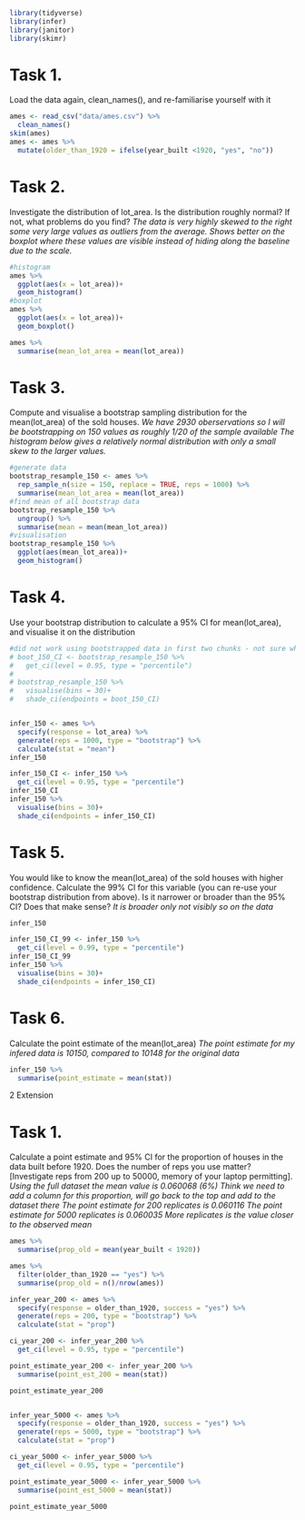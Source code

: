 ```r
library(tidyverse)
library(infer)
library(janitor)
library(skimr)
```
# Task 1.

Load the data again, clean_names(), and re-familiarise yourself with it
```r
ames <- read_csv("data/ames.csv") %>% 
  clean_names()
skim(ames)
ames <- ames %>% 
  mutate(older_than_1920 = ifelse(year_built <1920, "yes", "no"))
```
# Task 2.

Investigate the distribution of lot_area. Is the distribution roughly normal? If not, what problems do you find?
_The data is very highly skewed to the right some very large values as outliers from the average. Shows better on the boxplot where these values are visible instead of hiding along the baseline due to the scale._
```r
#histogram
ames %>% 
  ggplot(aes(x = lot_area))+
  geom_histogram()
#boxplot
ames %>% 
  ggplot(aes(x = lot_area))+
  geom_boxplot()

ames %>% 
  summarise(mean_lot_area = mean(lot_area))

```
# Task 3.

Compute and visualise a bootstrap sampling distribution for the mean(lot_area) of the sold houses.
_We have 2930 oberservations so I will be bootstrapping on 150 values as roughly 1/20 of the sample available_
_The histogram below gives a relatively normal distribution with only a small skew to the larger values._
```r
#generate data
bootstrap_resample_150 <- ames %>% 
  rep_sample_n(size = 150, replace = TRUE, reps = 1000) %>% 
  summarise(mean_lot_area = mean(lot_area))
#find mean of all bootstrap data
bootstrap_resample_150 %>% 
  ungroup() %>% 
  summarise(mean = mean(mean_lot_area))
#visualisation
bootstrap_resample_150 %>% 
  ggplot(aes(mean_lot_area))+
  geom_histogram()
```

# Task 4.

Use your bootstrap distribution to calculate a 95% CI for mean(lot_area), and visualise it on the distribution

```r
#did not work using bootstrapped data in first two chunks - not sure why
# boot_150_CI <- bootstrap_resample_150 %>% 
#   get_ci(level = 0.95, type = "percentile")
#   
# bootstrap_resample_150 %>% 
#   visualise(bins = 30)+
#   shade_ci(endpoints = boot_150_CI)


infer_150 <- ames %>% 
  specify(response = lot_area) %>% 
  generate(reps = 1000, type = "bootstrap") %>% 
  calculate(stat = "mean")
infer_150

infer_150_CI <- infer_150 %>% 
  get_ci(level = 0.95, type = "percentile")
infer_150_CI
infer_150 %>% 
  visualise(bins = 30)+
  shade_ci(endpoints = infer_150_CI)
```

# Task 5.
You would like to know the mean(lot_area) of the sold houses with higher confidence. Calculate the 99% CI for this variable (you can re-use your bootstrap distribution from above). Is it narrower or broader than the 95% CI? Does that make sense?
_It is broader only not visibly so on the data_
```r
infer_150

infer_150_CI_99 <- infer_150 %>% 
  get_ci(level = 0.99, type = "percentile")
infer_150_CI_99
infer_150 %>% 
  visualise(bins = 30)+
  shade_ci(endpoints = infer_150_CI)

```


# Task 6.
Calculate the point estimate of the mean(lot_area)
_The point estimate for my infered data is 10150, compared to 10148 for the original data_
```r
infer_150 %>% 
  summarise(point_estimate = mean(stat))

```


2 Extension


# Task 1.
Calculate a point estimate and 95% CI for the proportion of houses in the data built before 1920. Does the number of reps you use matter? [Investigate reps from 200 up to 50000, memory of your laptop permitting].
_Using the full dataset the mean value is 0.060068 (6%)_
_Think we need to add a column for this proportion, will go back to the top and add to the dataset there_
_The point estimate for 200 replicates is 0.060116_
_The point estimate for 5000 replicates is 0.060035_
_More replicates is   the value closer to the observed mean_
```r
ames %>% 
  summarise(prop_old = mean(year_built < 1920))

ames %>% 
  filter(older_than_1920 == "yes") %>% 
  summarise(prop_old = n()/nrow(ames))

infer_year_200 <- ames %>% 
  specify(response = older_than_1920, success = "yes") %>% 
  generate(reps = 200, type = "bootstrap") %>% 
  calculate(stat = "prop")

ci_year_200 <- infer_year_200 %>% 
  get_ci(level = 0.95, type = "percentile")

point_estimate_year_200 <- infer_year_200 %>% 
  summarise(point_est_200 = mean(stat))

point_estimate_year_200


infer_year_5000 <- ames %>% 
  specify(response = older_than_1920, success = "yes") %>% 
  generate(reps = 5000, type = "bootstrap") %>% 
  calculate(stat = "prop")

ci_year_5000 <- infer_year_5000 %>% 
  get_ci(level = 0.95, type = "percentile")

point_estimate_year_5000 <- infer_year_5000 %>% 
  summarise(point_est_5000 = mean(stat))

point_estimate_year_5000
```



